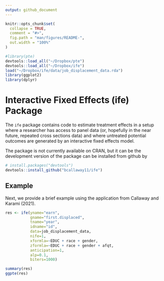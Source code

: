```yaml
---
output: github_document
---
```


<!-- README.md is generated from README.Rmd. Please edit that file -->

```r
knitr::opts_chunk$set(
  collapse = TRUE,
  comment = "#>",
  fig.path = "man/figures/README-",
  out.width = "100%"
)
```


<!-- badges: start -->
<!-- badges: end -->

```r
#library(pte)
devtools::load_all("~/Dropbox/pte")
devtools::load_all("~/Dropbox/ife")
load("~/Dropbox/ife/data/job_displacement_data.rda")
library(ggplot2)
library(dplyr)
```

# Interactive Fixed Effects (ife) Package


The `ife` package contains code to estimate treatment effects in a setup where a researcher has access to panel data (or, hopefully in the near future, repeated cross sections data) and where untreated potential outcomes are generated by an interactive fixed effects model.  

The package is not currently available on CRAN, but it can be the development version of the package can be installed from github by
```r
# install.packages("devtools")
devtools::install_github("bcallaway11/ife")
```

## Example

Next, we provide a brief example using the application from Callaway and Karami (2021).


```r
res <- ife(yname="earn",
           gname="first.displaced",
           tname="year",
           idname="id",
           data=job_displacement_data,
           nife=1,
           xformla=~EDUC + race + gender,
           zformla=~EDUC + race + gender + afqt,
           anticipation=1,
           alp=0.1,
           biters=1000)

summary(res)
ggpte(res)
```
